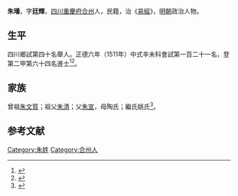 {{明清人物信息框
| 姓名 = 朱璠
| 原名 =
| 圖片名稱= 
| 圖片大小 =
| 圖片說明 = 
| 最高職務 =
| 國家 = 大明 
| 爵位 =
| 籍貫 = [[四川|四川]][[重慶府|重慶府]][[合州|合州]]
| 族裔 = 
| 旗籍 = 
| 字號 = 
| 諡號 =
| 出生日期 = 正月初八日
| 出生地點 =
| 逝世日期 = 卒年不詳 
| 逝世地點 =
| 墓葬 =
| 配偶 = 張氏
| 親屬 = 曾祖[[朱文質|朱文質]]，祖[[朱清|朱清]]，父[[朱宣|朱宣]]，母陶氏；繼氏姚氏
| 出身 =
* 正德六年辛未科進士出身
| 經歷 =
| 著作 =  
}}
'''朱璠'''{{BD|1475年||？年||}}，字'''廷輝'''，[[四川|四川]][[重慶府|重慶府]][[合州|合州]]人，民籍，治《[[易經|易經]]》，[[明朝|明朝]]政治人物。

== 生平 ==
四川鄉試第四十名舉人。正德六年（1511年）中式辛未科會試第一百二十一名，登第二甲第六十四名進士<ref>{{Cite book|title=《皇明贡举考》卷五|last=（明）[[张朝瑞|张朝瑞]]|first=|publisher=《续修四库全书》史部第828册|year=|isbn=|location=|pages=}}</ref><ref>{{Cite book|title=贡举志五种 上|last=鲁小俊，江俊伟著|first=|publisher=武汉：武汉大学出版社|year=2009|isbn=978-7-307-07043-1|location=|pages=}}</ref>。

== 家族 ==
曾祖[[朱文質|朱文質]]；祖父[[朱清|朱清]]；父[[朱宣|朱宣]]，母陶氏；繼氏姚氏<ref>{{Cite book|title=天一阁藏明代科举录选刊 登科录 点校本|last=龚延明主编|first=|publisher=宁波出版社|year=2016|isbn=978-7-5526-2320-8|location=宁波|pages=|quote=《天一閣藏明代科舉錄選刊.登科錄》之《正德六年辛未科進士登科錄》}}</ref>。

==参考文献==
{{reflist}}

{{正德六年辛未科殿試金榜}}

{{Authority control}}

{{DEFAULTSORT:}}
[[Category:朱姓|Category:朱姓]]
[[Category:合州人|Category:合州人]]


{{明朝人物小作品}}